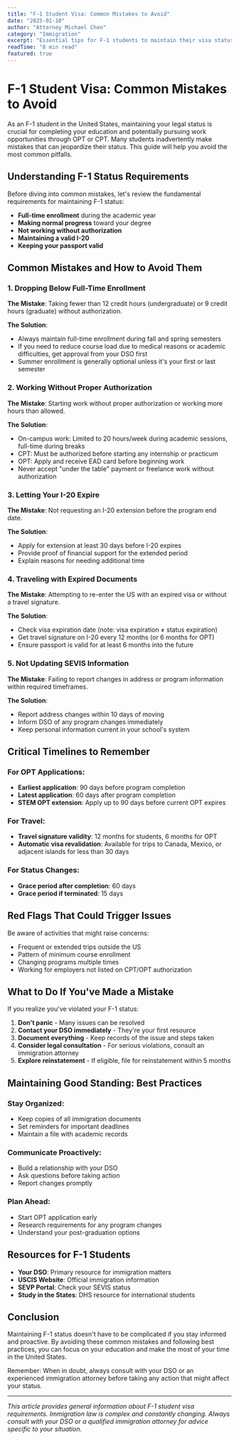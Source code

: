 ```yaml
---
title: "F-1 Student Visa: Common Mistakes to Avoid"
date: "2025-01-10"
author: "Attorney Michael Chen"
category: "Immigration"
excerpt: "Essential tips for F-1 students to maintain their visa status and avoid common pitfalls that could jeopardize their stay in the US."
readTime: "8 min read"
featured: true
---
```


# F-1 Student Visa: Common Mistakes to Avoid

As an F-1 student in the United States, maintaining your legal status is crucial for completing your education and potentially pursuing work opportunities through OPT or CPT. Many students inadvertently make mistakes that can jeopardize their status. This guide will help you avoid the most common pitfalls.

## Understanding F-1 Status Requirements

Before diving into common mistakes, let's review the fundamental requirements for maintaining F-1 status:

- **Full-time enrollment** during the academic year
- **Making normal progress** toward your degree
- **Not working without authorization**
- **Maintaining a valid I-20**
- **Keeping your passport valid**

## Common Mistakes and How to Avoid Them

### 1. **Dropping Below Full-Time Enrollment**

**The Mistake**: Taking fewer than 12 credit hours (undergraduate) or 9 credit hours (graduate) without authorization.

**The Solution**:
- Always maintain full-time enrollment during fall and spring semesters
- If you need to reduce course load due to medical reasons or academic difficulties, get approval from your DSO first
- Summer enrollment is generally optional unless it's your first or last semester

### 2. **Working Without Proper Authorization**

**The Mistake**: Starting work without proper authorization or working more hours than allowed.

**The Solution**:
- On-campus work: Limited to 20 hours/week during academic sessions, full-time during breaks
- CPT: Must be authorized before starting any internship or practicum
- OPT: Apply and receive EAD card before beginning work
- Never accept "under the table" payment or freelance work without authorization

### 3. **Letting Your I-20 Expire**

**The Mistake**: Not requesting an I-20 extension before the program end date.

**The Solution**:
- Apply for extension at least 30 days before I-20 expires
- Provide proof of financial support for the extended period
- Explain reasons for needing additional time

### 4. **Traveling with Expired Documents**

**The Mistake**: Attempting to re-enter the US with an expired visa or without a travel signature.

**The Solution**:
- Check visa expiration date (note: visa expiration ≠ status expiration)
- Get travel signature on I-20 every 12 months (or 6 months for OPT)
- Ensure passport is valid for at least 6 months into the future

### 5. **Not Updating SEVIS Information**

**The Mistake**: Failing to report changes in address or program information within required timeframes.

**The Solution**:
- Report address changes within 10 days of moving
- Inform DSO of any program changes immediately
- Keep personal information current in your school's system

## Critical Timelines to Remember

### For OPT Applications:
- **Earliest application**: 90 days before program completion
- **Latest application**: 60 days after program completion
- **STEM OPT extension**: Apply up to 90 days before current OPT expires

### For Travel:
- **Travel signature validity**: 12 months for students, 6 months for OPT
- **Automatic visa revalidation**: Available for trips to Canada, Mexico, or adjacent islands for less than 30 days

### For Status Changes:
- **Grace period after completion**: 60 days
- **Grace period if terminated**: 15 days

## Red Flags That Could Trigger Issues

Be aware of activities that might raise concerns:
- Frequent or extended trips outside the US
- Pattern of minimum course enrollment
- Changing programs multiple times
- Working for employers not listed on CPT/OPT authorization

## What to Do If You've Made a Mistake

If you realize you've violated your F-1 status:

1. **Don't panic** - Many issues can be resolved
2. **Contact your DSO immediately** - They're your first resource
3. **Document everything** - Keep records of the issue and steps taken
4. **Consider legal consultation** - For serious violations, consult an immigration attorney
5. **Explore reinstatement** - If eligible, file for reinstatement within 5 months

## Maintaining Good Standing: Best Practices

### Stay Organized:
- Keep copies of all immigration documents
- Set reminders for important deadlines
- Maintain a file with academic records

### Communicate Proactively:
- Build a relationship with your DSO
- Ask questions before taking action
- Report changes promptly

### Plan Ahead:
- Start OPT application early
- Research requirements for any program changes
- Understand your post-graduation options

## Resources for F-1 Students

- **Your DSO**: Primary resource for immigration matters
- **USCIS Website**: Official immigration information
- **SEVP Portal**: Check your SEVIS status
- **Study in the States**: DHS resource for international students

## Conclusion

Maintaining F-1 status doesn't have to be complicated if you stay informed and proactive. By avoiding these common mistakes and following best practices, you can focus on your education and make the most of your time in the United States.

Remember: When in doubt, always consult with your DSO or an experienced immigration attorney before taking any action that might affect your status.

---

*This article provides general information about F-1 student visa requirements. Immigration law is complex and constantly changing. Always consult with your DSO or a qualified immigration attorney for advice specific to your situation.*